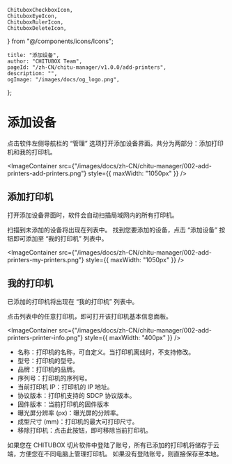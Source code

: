	ChituboxCheckboxIcon,
	ChituboxEyeIcon,
	ChituboxRulerIcon,
	ChituboxDeleteIcon,
} from "@/components/icons/Icons";

	title: "添加设备",
	author: "CHITUBOX Team",
	pageId: "/zh-CN/chitu-manager/v1.0.0/add-printers",
	description: "",
	ogImage: "/images/docs/og_logo.png",
};

# 添加设备

点击软件左侧导航栏的 “管理” 选项打开添加设备界面。共分为两部分：添加打印机和我的打印机。

<ImageContainer
	src={"/images/docs/zh-CN/chitu-manager/002-add-printers-add-printers.png"}
	style={{ maxWidth: "1050px" }}
/>

## 添加打印机

打开添加设备界面时，软件会自动扫描局域网内的所有打印机。

扫描到未添加的设备将出现在列表中。 找到您要添加的设备，点击 “添加设备” 按钮即可添加至 “我的打印机” 列表中。

<ImageContainer
	src={"/images/docs/zh-CN/chitu-manager/002-add-printers-my-printers.png"}
	style={{ maxWidth: "1050px" }}
/>

## 我的打印机

已添加的打印机将出现在 “我的打印机” 列表中。

点击列表中的任意打印机，即可打开该打印机基本信息面板。

<ImageContainer
	src={"/images/docs/zh-CN/chitu-manager/002-add-printers-printer-info.png"}
	style={{ maxWidth: "400px" }}
/>

-   名称：打印机的名称，可自定义。当打印机离线时，不支持修改。
-   型号：打印机的型号。
-   品牌：打印机的品牌。
-   序列号：打印机的序列号。
-   当前打印机 IP：打印机的 IP 地址。
-   协议版本：打印机支持的 SDCP 协议版本。
-   固件版本：当前打印机的固件版本
-   曝光屏分辨率 (px)：曝光屏的分辨率。
-   成型尺寸 (mm)：打印机的最大可打印尺寸。
-   移除打印机：点击此按钮，即可移除当前打印机。

<Admonition type="tip" title="提示">
	如果您在 CHITUBOX
	切片软件中登陆了账号，所有已添加的打印机将储存于云端，方便您在不同电脑上管理打印机。
	如果没有登陆账号，则直接保存至本地。
</Admonition>
